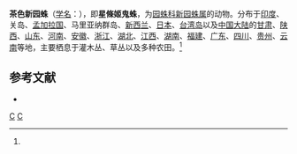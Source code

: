 {{Speciesbox
| taxon = Neoscona theisi
| image = Neoscona.theisi.female.2.-.tanikawa.jpg
| binomial_authority = (Walckenaer, 1841)<ref name='id13719'>{{cite web| url =http://www.bioinfo.cn/db05/BjdwSpecies.php?action=view&id=13719| title =茶色新园蛛| work =《中国动物物种编目数据库》| publisher =中国科学院微生物研究所| author =中国科学院动物研究所| accessdate =2009-04-28| deadurl =yes| archiveurl =https://web.archive.org/web/20160305060405/http://www.bioinfo.cn/db05/BjdwSpecies.php?action=view&id=13719| archivedate =2016-03-05}}</ref>
}}

'''茶色新园蛛'''（[[学名|学名]]：{{lang|la|''Neoscona theisi''}}），即'''星條姬鬼蛛'''，为[[园蛛科|园蛛科]][[新园蛛属|新园蛛属]]的动物。分布于[[印度|印度]]、关岛、[[孟加拉国|孟加拉国]]、马里亚纳群岛、[[新西兰|新西兰]]、[[日本|日本]]、[[台湾岛|台湾岛]]以及[[中国大陆|中国大陆]]的[[甘肃|甘肃]]、[[陕西|陕西]]、[[山东|山东]]、[[河南|河南]]、[[安徽|安徽]]、[[浙江|浙江]]、[[湖北|湖北]]、[[江西|江西]]、[[湖南|湖南]]、[[福建|福建]]、[[广东|广东]]、[[四川|四川]]、[[贵州|贵州]]、[[云南|云南]]等地，主要栖息于灌木丛、草丛以及多种农田。<ref name='id13719'/>

== 参考文献 ==
{{reflist}}
* {{TaiBNET| zh=星條姬鬼蛛 | id=312502 | binomial=Neoscona theisi | authority=Walckenaer, 1842 | var= | accessdate=2013-01-24}}
{{taxonbar}}
[[Category:_1841年描述的动物|C]]
[[Category:新园蛛属|C]]